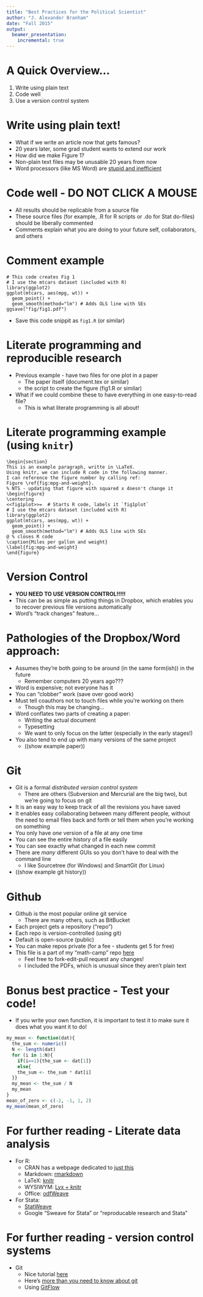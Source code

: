 ```yaml
---
title: "Best Practices for the Political Scientist"
author: "J. Alexander Branham"
date: "Fall 2015"
output:
  beamer_presentation:
    incremental: true
---
```


# A Quick Overview...
1. Write using plain text
2. Code well
3. Use a version control system

# Write using plain text!
* What if we write an article now that gets famous?
* 20 years later, some grad student wants to extend our work
* How did we make Figure 1?
* Non-plain text files may be unusable 20 years from now
* Word processors (like MS Word) are [stupid and inefficient](http://ricardo.ecn.wfu.edu/~cottrell/wp.html)

# Code well - DO NOT CLICK A MOUSE
* All results should be replicable from a source file
* These source files (for example, .R for R scripts or .do for Stat do-files) should be liberally commented
* Comments explain what you are doing to your future self, collaborators, and others

# Comment example
```
# This code creates Fig 1
# I use the mtcars dataset (included with R)
library(ggplot2)
ggplot(mtcars, aes(mpg, wt)) +
  geom_point() +
  geom_smooth(method="lm") # Adds OLS line with SEs
ggsave("fig/fig1.pdf")
```
* Save this code snippit as `fig1.R` (or similar)

# Literate programming and reproducible research
* Previous example - have two files for one plot in a paper
    + The paper itself (document.tex or similar)
    + the script to create the figure (fig1.R or similar)
* What if we could combine these to have everything in one easy-to-read file?
    + This is what literate programming is all about!

# Literate programming example (using `knitr`)

```
\begin{section}
This is an example paragraph, writte in \LaTeX.
Using knitr, we can include R code in the following manner.
I can reference the figure number by calling ref:
Figure \ref{fig:mpg-and-weight}.
% NTS - updating that figure with squared x doesn't change it
\begin{figure}
\centering
<<fig1plot>>=  # Starts R code, labels it `fig1plot`
# I use the mtcars dataset (included with R)
library(ggplot2)
ggplot(mtcars, aes(mpg, wt)) +
  geom_point() +
  geom_smooth(method="lm") # Adds OLS line with SEs
@ % closes R code
\caption{Miles per gallon and weight}
\label{fig:mpg-and-weight}
\end{figure}
```

# Version Control
* **YOU NEED TO USE VERSION CONTROL!!!!!**
* This can be as simple as putting things in Dropbox, which enables you to recover previous file versions automatically
* Word's "track changes" feature...

# Pathologies of the Dropbox/Word approach:
* Assumes they're both going to be around (in the same form(ish)) in the future
    + Remember computers 20 years ago???
* Word is expensive; not everyone has it
* You can "clobber" work (save over good work)
* Must tell coauthors not to touch files while you're working on them
    + Though this may be changing...
* Word conflates two parts of creating a paper:
    + Writing the actual document
    + Typesetting
    + We want to only focus on the latter (especially in the early stages!)
* You also tend to end up with many versions of the same project
    + ((show example paper))


# Git
* Git is a formal *distributed version control system*
    + There are others (Subversion and Mercurial are the big two), but we're going to focus on git
* It is an easy way to keep track of all the revisions you have saved
* It enables easy collaborating between many different people, without the need to email files back and forth or tell them when you're working on something
* You only have *one* version of a file at any one time
* You can see the entire history of a file easily
* You can see exactly what changed in each new commit
* There are *many* different GUIs so you don't have to deal with the command line
    + I like Sourcetree (for Windows) and SmartGit (for Linux)
* ((show example git history))

# Github
* Github is the most popular online git service
    + There are many others, such as BitBucket
* Each project gets a repository ("repo")
* Each repo is version-controlled (using git)
* Default is open-source (public)
* You can make repos private (for a fee - students get 5 for free)
* This file is a part of my "math-camp" repo [here](www.github.com/jabranham/math-camp)
    + Feel free to fork-edit-pull request any changes!
    + I included the PDFs, which is unusual since they aren't plain text

# Bonus best practice - Test your code!
* If you write your own function, it is important to test it to make sure it does what you want it to do!
```r
my_mean <- function(dat){
  the_sum <- numeric()
  N <- length(dat)
  for (i in 1:N){
    if(i==1){the_sum <- dat[1]}
    else{
    the_sum <- the_sum * dat[i]
  }}
  my_mean <- the_sum / N
  my_mean
}
mean_of_zero <- c(-2, -1, 1, 2)
my_mean(mean_of_zero)
```

# For further reading - Literate data analysis
* For R:
    + CRAN has a webpage dedicated to [just this](https://cran.r-project.org/web/views/ReproducibleResearch.html)
    + Markdown: [rmarkdown](http://www.rmarkdown.rstudio.com)
    + LaTeX: [knitr](http://yihui.name/knitr/)
    + WYSIWYM: [Lyx + knitr](www.lyx.org)
    + Office: [odfWeave](https://cran.r-project.org/web/packages/odfWeave/index.html)
* For Stata:
    + [StatWeave](http://homepage.cs.uiowa.edu/~rlenth/StatWeave/)
    + Google "Sweave for Stata" or "reproducable research and Stata"

# For further reading - version control systems
* Git
    + Nice tutorial [here](https://try.github.io/levels/1/challenges/1)
    + Here's [more than you need to know about git](https://www.atlassian.com/git/tutorials)
    + Using [GitFlow](http://nvie.com/posts/a-successful-git-branching-model/)
